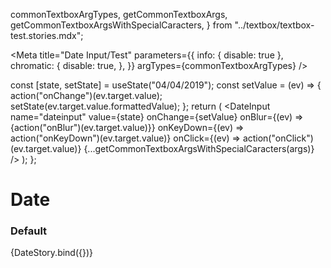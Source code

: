 
  commonTextboxArgTypes,
  getCommonTextboxArgs,
  getCommonTextboxArgsWithSpecialCaracters,
} from "../textbox/textbox-test.stories.mdx";

<Meta
  title="Date Input/Test"
  parameters={{
    info: { disable: true },
    chromatic: {
      disable: true,
    },
  }}
  argTypes={commonTextboxArgTypes}
/>

  const [state, setState] = useState("04/04/2019");
  const setValue = (ev) => {
    action("onChange")(ev.target.value);
    setState(ev.target.value.formattedValue);
  };
  return (
    <DateInput
      name="dateinput"
      value={state}
      onChange={setValue}
      onBlur={(ev) => {action("onBlur")(ev.target.value)}}
      onKeyDown={(ev) => action("onKeyDown")(ev.target.value)}
      onClick={(ev) => action("onClick")(ev.target.value)}
      {...getCommonTextboxArgsWithSpecialCaracters(args)}
    />
  );
};

# Date

### Default

<Canvas>
  <Story
    name="default"
    args={{
      minDate: "",
      maxDate: "",
      mt: 0,
      ...getCommonTextboxArgs(),
    }}
  >
    {DateStory.bind({})}
  </Story>
</Canvas>
